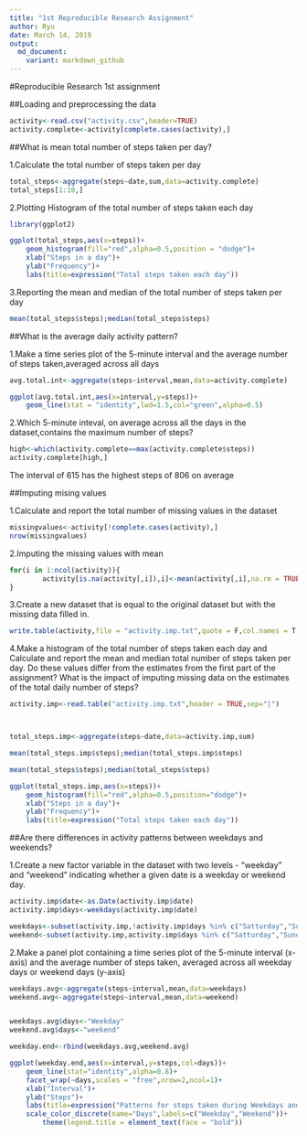 ---
title: "1st Reproducible Research Assignment"
author: Ryu 
date: March 14, 2019
output:
  md_document:
    variant: markdown_github
---


#Reproducible Research 1st assignment


##Loading and preprocessing the data
```{r loading data}
activity<-read.csv("activity.csv",header=TRUE)
activity.complete<-activity[complete.cases(activity),]
```



##What is mean total number of steps taken per day?

1.Calculate the total number of steps taken per day
```{r}
total_steps<-aggregate(steps~date,sum,data=activity.complete)
total_steps[1:10,]
```

2.Plotting Histogram of the total number of steps taken each day
```{r,echo=TRUE}
library(ggplot2)

ggplot(total_steps,aes(x=steps))+
    geom_histogram(fill="red",alpha=0.5,position = "dodge")+
    xlab("Steps in a day")+
    ylab("Frequency")+
    labs(title=expression("Total steps taken each day"))
```

3.Reporting the mean and median of the total number of steps taken per day
```{r}
mean(total_steps$steps);median(total_steps$steps)
```



##What is the average daily activity pattern?

1.Make a time series plot of the 5-minute interval and the average number of steps taken,averaged across all days
```{r}
avg.total.int<-aggregate(steps~interval,mean,data=activity.complete)

ggplot(avg.total.int,aes(x=interval,y=steps))+
    geom_line(stat = "identity",lwd=1.5,col="green",alpha=0.5)
```

2.Which 5-minute inteval, on average across all the days in the dataset,contains the maximum number of steps?
```{r}
high<-which(activity.complete==max(activity.complete$steps))
activity.complete[high,]
```
The interval of 615 has the highest steps of 806 on average


##Imputing mising values

1.Calculate and report the total number of missing values in the dataset
```{r}
missingvalues<-activity[!complete.cases(activity),]
nrow(missingvalues)
```

2.Imputing the missing values with mean 
```{r}
for(i in 1:ncol(activity)){
        activity[is.na(activity[,i]),i]<-mean(activity[,i],na.rm = TRUE)
}
```

3.Create a new dataset that is equal to the original dataset but with the missing data filled in.
```{r}
write.table(activity,file = "activity.imp.txt",quote = F,col.names = T,sep = "|")
```

4.Make a histogram of the total number of steps taken each day and Calculate and report the mean and median total number of steps taken per day. Do these values differ from the estimates from the first part of the assignment? What is the impact of imputing missing data on the estimates of the total daily number of steps?
```{r}
activity.imp<-read.table("activity.imp.txt",header = TRUE,sep="|")



total_steps.imp<-aggregate(steps~date,data=activity.imp,sum)

mean(total_steps.imp$steps);median(total_steps.imp$steps)

mean(total_steps$steps);median(total_steps$steps)

ggplot(total_steps.imp,aes(x=steps))+
    geom_histogram(fill="red",alpha=0.5,position="dodge")+
    xlab("Steps in a day")+
    ylab("Frequency")+
    labs(title=expression("Total steps taken each day"))
```



##Are there differences in activity patterns between weekdays and weekends?

1.Create a new factor variable in the dataset with two levels - "weekday" and "weekend" indicating whether a given date is a weekday or weekend day.
```{r}
activity.imp$date<-as.Date(activity.imp$date)
activity.imp$days<-weekdays(activity.imp$date)

weekdays<-subset(activity.imp,!activity.imp$days %in% c("Satturday","Sunday"))
weekend<-subset(activity.imp,activity.imp$days %in% c("Satturday","Sunday"))
```

2.Make a panel plot containing a time series plot of the 5-minute interval (x-axis) and the average number of steps taken, averaged across all weekday days or weekend days (y-axis)
```{r}
weekdays.avg<-aggregate(steps~interval,mean,data=weekdays)
weekend.avg<-aggregate(steps~interval,mean,data=weekend)


weekdays.avg$days<-"Weekday"
weekend.avg$days<-"weekend"

weekday.end<-rbind(weekdays.avg,weekend.avg)

ggplot(weekday.end,aes(x=interval,y=steps,col=days))+
    geom_line(stat="identity",alpha=0.8)+
    facet_wrap(~days,scales = "free",nrow=2,ncol=1)+
    xlab("Interval")+
    ylab("Steps")+
    labs(title=expression("Patterns for steps taken during Weekdays and Weekends"))+
    scale_color_discrete(name="Days",labels=c("Weekday","Weekend"))+
        theme(legend.title = element_text(face = "bold"))
```









